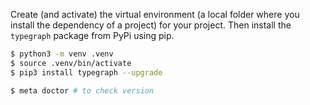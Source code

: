 Create (and activate) the virtual environment (a local folder where you install the dependency of a project) for your project. Then install the `typegraph` package from PyPi using pip.

```bash
$ python3 -m venv .venv
$ source .venv/bin/activate
$ pip3 install typegraph --upgrade

$ meta doctor # to check version
```
